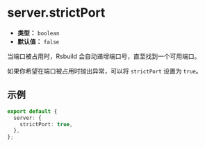 # server.strictPort

- **类型：** `boolean`
- **默认值：** `false`

当端口被占用时，Rsbuild 会自动递增端口号，直至找到一个可用端口。

如果你希望在端口被占用时抛出异常，可以将 `strictPort` 设置为 `true`。

## 示例

```ts
export default {
  server: {
    strictPort: true,
  },
};
```
